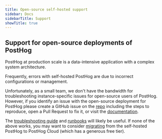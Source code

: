 ```yaml
---
title: Open-source self-hosted support
sidebar: Docs
sidebarTitle: Support
showTitle: true
---
```



<Disclaimer />

## Support for open-source deployments of PostHog

PostHog at production scale is a data-intensive application with a complex system architecture.

Frequently, errors with self-hosted PostHog are due to incorrect configurations or management.

Unfortunately, as a small team, we don't have the bandwidth for troubleshooting instance-specific issues for open-source users of PostHog. However, if you identify an issue with the open-source deployment for PostHog please create a GitHub issue on the [repo](https://github.com/PostHog/posthog/issues/new/choose) including the steps to reproduce, open a Pull Request to fix it, or visit the [documentation](https://github.com/PostHog/posthog.com/issues/new/choose).

The [troubleshooting guide](/docs/self-host/deploy/troubleshooting) and [runbooks](/docs/self-host/deploy/troubleshooting) will likely be useful. If none of the above works, you may want to consider [migrating](/docs/migrate/migrate-to-cloud) from the self-hosted PostHog to PostHog Cloud (which has a generous free tier). 